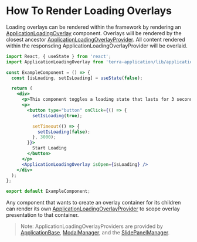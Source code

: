 # How To Render Loading Overlays

Loading overlays can be rendered within the framework by rendering an [ApplicationLoadingOverlay](/components/terra-application/application/reference/components/application-loading-overlay) component. Overlays will be rendered by the closest ancestor [ApplicationLoadingOverlayProvider](/components/terra-application/application/reference/components/application-loading-overlay). All content rendered within the responsding ApplicationLoadingOverlayProvider will be overlaid.

```jsx
import React, { useState } from 'react';
import ApplicationLoadingOverlay from 'terra-application/lib/application-loading-overlay';

const ExampleComponent = () => {
  const [isLoading, setIsLoading] = useState(false);

  return (
    <div>
      <p>This component toggles a loading state that lasts for 3 seconds.</p>
      <p>
        <button type="button" onClick={() => {
          setIsLoading(true);

          setTimeout(() => {
            setIsLoading(false);
          }, 3000);
        }}>
          Start Loading
        </button>
      </p>
      <ApplicationLoadingOverlay isOpen={isLoading} />
    </div>
  );
};

export default ExampleComponent;
```

Any component that wants to create an overlay container for its children can render its own [ApplicationLoadingOverlayProvider](/components/terra-application/application/reference/components/application-loading-overlay) to scope overlay presentation to that container.

> Note: ApplicationLoadingOverlayProviders are provided by [ApplicationBase](/components/terra-application/application/reference/components/application-base), [ModalManager](/components/terra-application/application/reference/components/modal-manager), and the [SlidePanelManager](/components/terra-application/application/reference/components/slide-panel-manager).
